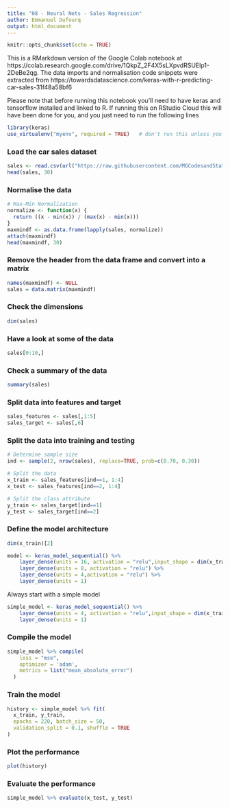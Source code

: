 ```yaml
---
title: "08 - Neural Nets - Sales Regression"
author: Emmanuel Dufourq 
output: html_document
---
```


```r
knitr::opts_chunk$set(echo = TRUE)
```

This is a RMarkdown version of the Google Colab notebook at https://colab.research.google.com/drive/1QkpZ_2F4X5sLXpvdRSUElp1-2DeBe2qg. The data imports and normalisation code snippets were extracted from https://towardsdatascience.com/keras-with-r-predicting-car-sales-31f48a58bf6

Please note that before running this notebook you'll need to have keras and tensorflow installed and linked to R. If running this on RStudio Cloud this will have been done for you, and you just need to run the following lines

```r
library(keras)
use_virtualenv("myenv", required = TRUE)   # don't run this unless you installed keras in a virtualenv
```

### Load the car sales dataset

```r
sales <- read.csv(url("https://raw.githubusercontent.com/MGCodesandStats/datasets/master/cars.csv"), header = TRUE)
head(sales, 30)
```

### Normalise the data

```r
# Max-Min Normalization
normalize <- function(x) {
  return ((x - min(x)) / (max(x) - min(x)))
}
maxmindf <- as.data.frame(lapply(sales, normalize))
attach(maxmindf)
head(maxmindf, 30)
```

### Remove the header from the data frame and convert into a matrix

```r
names(maxmindf) <- NULL
sales = data.matrix(maxmindf)
```

### Check the dimensions

```r
dim(sales)
```

### Have a look at some of the data

```r
sales[0:10,]
```

### Check a summary of the data

```r
summary(sales)
```

### Split data into features and target

```r
sales_features <- sales[,1:5]
sales_target <- sales[,6]
```

### Split the data into training and testing

```r
# Determine sample size
ind <- sample(2, nrow(sales), replace=TRUE, prob=c(0.70, 0.30))

# Split the data
x_train <- sales_features[ind==1, 1:4]
x_test <- sales_features[ind==2, 1:4]

# Split the class attribute
y_train <- sales_target[ind==1]
y_test <- sales_target[ind==2]
```

### Define the model architecture

```r
dim(x_train)[2]
```

```r
model <- keras_model_sequential() %>%
    layer_dense(units = 16, activation = "relu",input_shape = dim(x_train)[2]) %>%
    layer_dense(units = 8, activation = "relu") %>%
    layer_dense(units = 4,activation = "relu") %>%
    layer_dense(units = 1)
```

Always start with a simple model

```r
simple_model <- keras_model_sequential() %>%
    layer_dense(units = 4, activation = "relu",input_shape = dim(x_train)[2]) %>%
    layer_dense(units = 1)
```

### Compile the model

```r
simple_model %>% compile(
    loss = "mse",
    optimizer = 'adam',
    metrics = list("mean_absolute_error")
  )
```
### Train the model

```r
history <- simple_model %>% fit(
  x_train, y_train, 
  epochs = 220, batch_size = 50, 
  validation_split = 0.1, shuffle = TRUE
)
```

### Plot the performance

```r
plot(history)
```

### Evaluate the performance

```r
simple_model %>% evaluate(x_test, y_test)
```
